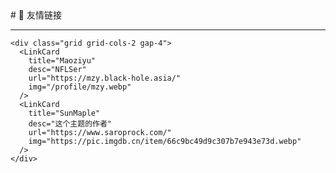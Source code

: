 
<BaseLayout title="友情链接">
  <BaseCard title="Friend">
# 🔗 友情链接

---

    <div class="grid grid-cols-2 gap-4">
      <LinkCard
        title="Maoziyu"
        desc="NFLSer"
        url="https://mzy.black-hole.asia/"
        img="/profile/mzy.webp"
      />
      <LinkCard
        title="SunMaple"
        desc="这个主题的作者"
        url="https://www.saroprock.com/"
        img="https://pic.imgdb.cn/item/66c9bc49d9c307b7e943e73d.webp"
      />
    </div>

  </BaseCard>
</BaseLayout>
